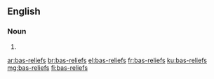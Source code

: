 ==English==

===Noun===
{{head|en|noun plural form}}

# {{plural of|bas-relief|lang=en}}

[[ar:bas-reliefs]]
[[br:bas-reliefs]]
[[el:bas-reliefs]]
[[fr:bas-reliefs]]
[[ku:bas-reliefs]]
[[mg:bas-reliefs]]
[[fi:bas-reliefs]]